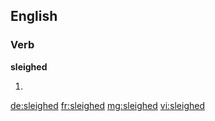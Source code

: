 ==English==

===Verb===
'''sleighed'''

# {{past of|sleigh}}

[[de:sleighed]]
[[fr:sleighed]]
[[mg:sleighed]]
[[vi:sleighed]]